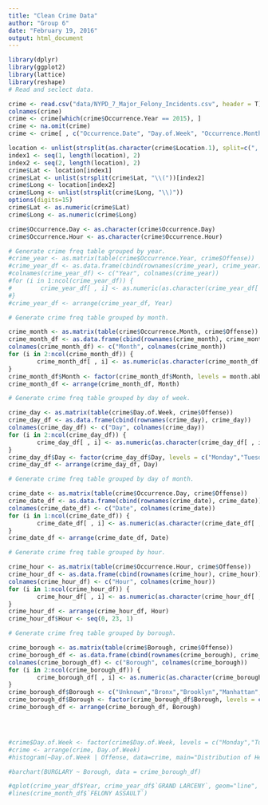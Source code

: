 ```yaml
---
title: "Clean Crime Data"
author: "Group 6"
date: "February 19, 2016"
output: html_document
---
```


```r
library(dplyr)
library(ggplot2)
library(lattice)
library(reshape)
# Read and seclect data.

crime <- read.csv("data/NYPD_7_Major_Felony_Incidents.csv", header = T)
colnames(crime)
crime <- crime[which(crime$Occurrence.Year == 2015), ]
crime <- na.omit(crime)
crime <- crime[ , c("Occurrence.Date", "Day.of.Week", "Occurrence.Month", "Occurrence.Day", "Occurrence.Year", "Occurrence.Hour", "Offense", "Borough", "XCoordinate", "YCoordinate", "Location.1")]

location <- unlist(strsplit(as.character(crime$Location.1), split=c(", ")))
index1 <- seq(1, length(location), 2)
index2 <- seq(2, length(location), 2)
crime$Lat <- location[index1]
crime$Lat <- unlist(strsplit(crime$Lat, "\\("))[index2]
crime$Long <- location[index2]
crime$Long <- unlist(strsplit(crime$Long, "\\)"))
options(digits=15)
crime$Lat <- as.numeric(crime$Lat)
crime$Long <- as.numeric(crime$Long)

crime$Occurrence.Day <- as.character(crime$Occurrence.Day)
crime$Occurrence.Hour <- as.character(crime$Occurrence.Hour)

# Generate crime freq table grouped by year.
#crime_year <- as.matrix(table(crime$Occurrence.Year, crime$Offense))
#crime_year_df <- as.data.frame(cbind(rownames(crime_year), crime_year))
#colnames(crime_year_df) <- c("Year", colnames(crime_year))
#for (i in 1:ncol(crime_year_df)) {
#        crime_year_df[ , i] <- as.numeric(as.character(crime_year_df[ , i]))
#}
#crime_year_df <- arrange(crime_year_df, Year)

# Generate crime freq table grouped by month.

crime_month <- as.matrix(table(crime$Occurrence.Month, crime$Offense))
crime_month_df <- as.data.frame(cbind(rownames(crime_month), crime_month))
colnames(crime_month_df) <- c("Month", colnames(crime_month))
for (i in 2:ncol(crime_month_df)) {
        crime_month_df[ , i] <- as.numeric(as.character(crime_month_df[ , i]))
}
crime_month_df$Month <- factor(crime_month_df$Month, levels = month.abb)
crime_month_df <- arrange(crime_month_df, Month)

# Generate crime freq table grouped by day of week.

crime_day <- as.matrix(table(crime$Day.of.Week, crime$Offense))
crime_day_df <- as.data.frame(cbind(rownames(crime_day), crime_day))
colnames(crime_day_df) <- c("Day", colnames(crime_day))
for (i in 2:ncol(crime_day_df)) {
        crime_day_df[ , i] <- as.numeric(as.character(crime_day_df[ , i]))
}
crime_day_df$Day <- factor(crime_day_df$Day, levels = c("Monday","Tuesday","Wednesday","Thursday","Friday","Saturday","Sunday"))
crime_day_df <- arrange(crime_day_df, Day)

# Generate crime freq table grouped by day of month.

crime_date <- as.matrix(table(crime$Occurrence.Day, crime$Offense))
crime_date_df <- as.data.frame(cbind(rownames(crime_date), crime_date))
colnames(crime_date_df) <- c("Date", colnames(crime_date))
for (i in 1:ncol(crime_date_df)) {
        crime_date_df[ , i] <- as.numeric(as.character(crime_date_df[ , i]))
}
crime_date_df <- arrange(crime_date_df, Date)

# Generate crime freq table grouped by hour.

crime_hour <- as.matrix(table(crime$Occurrence.Hour, crime$Offense))
crime_hour_df <- as.data.frame(cbind(rownames(crime_hour), crime_hour))
colnames(crime_hour_df) <- c("Hour", colnames(crime_hour))
for (i in 1:ncol(crime_hour_df)) {
        crime_hour_df[ , i] <- as.numeric(as.character(crime_hour_df[ , i]))
}
crime_hour_df <- arrange(crime_hour_df, Hour)
crime_hour_df$Hour <- seq(0, 23, 1)

# Generate crime freq table grouped by borough.

crime_borough <- as.matrix(table(crime$Borough, crime$Offense))
crime_borough_df <- as.data.frame(cbind(rownames(crime_borough), crime_borough))
colnames(crime_borough_df) <- c("Borough", colnames(crime_borough))
for (i in 2:ncol(crime_borough_df)) {
        crime_borough_df[ , i] <- as.numeric(as.character(crime_borough_df[ , i]))
}
crime_borough_df$Borough <- c("Unknown","Bronx","Brooklyn","Manhattan","Queens","Staten Island")
crime_borough_df$Borough <- factor(crime_borough_df$Borough, levels = c("Manhattan","Brooklyn","Queens","Bronx","Staten Island","Unknown"))
crime_borough_df <- arrange(crime_borough_df, Borough)




#crime$Day.of.Week <- factor(crime$Day.of.Week, levels = c("Monday","Tuesday","Wednesday","Thursday","Friday","Saturday","Sunday"))
#crime <- arrange(crime, Day.of.Week)
#histogram(~Day.of.Week | Offense, data=crime, main="Distribution of Heights by Voice Pitch", xlab="Height(inches)", xlim = seq(0,8,1))

#barchart(BURGLARY ~ Borough, data = crime_borough_df)

#qplot(crime_year_df$Year, crime_year_df$`GRAND LARCENY`, geom="line", group = 1)
#lines(crime_month_df$`FELONY ASSAULT`)

```
